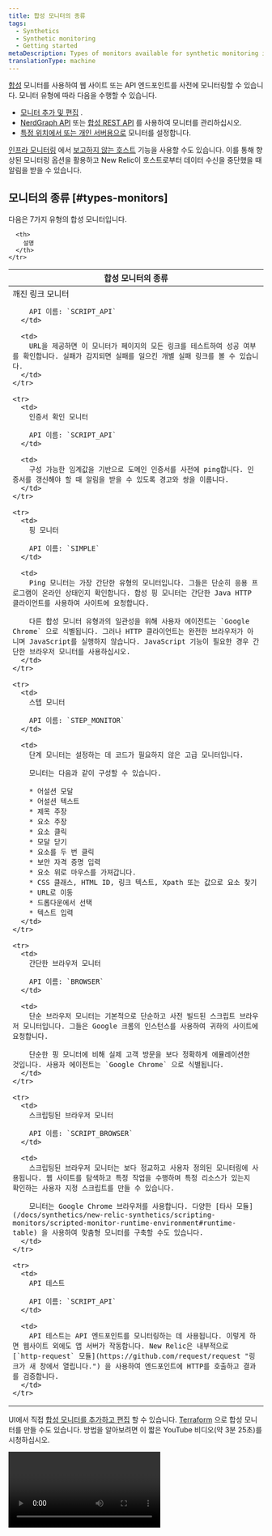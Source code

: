 ```yaml
---
title: 합성 모니터의 종류
tags:
  - Synthetics
  - Synthetic monitoring
  - Getting started
metaDescription: Types of monitors available for synthetic monitoring in New Relic.
translationType: machine
---
```


[합성](/docs/synthetics/new-relic-synthetics/getting-started/introduction-new-relic-synthetics) 모니터를 사용하여 웹 사이트 또는 API 엔드포인트를 사전에 모니터링할 수 있습니다. 모니터 유형에 따라 다음을 수행할 수 있습니다.

* [모니터 추가 및 편집](/docs/synthetics/new-relic-synthetics/using-monitors/add-edit-monitors) .
* [NerdGraph API](/docs/apis/nerdgraph/examples/nerdgraph-synthetics-tutorial) 또는 [합성 REST API](/docs/apis/synthetics-rest-api/monitor-examples/manage-synthetics-monitors-rest-api) 를 사용하여 모니터를 관리하십시오.
* [특정 위치에서 또는 개인 서버용으로](/docs/synthetics/new-relic-synthetics/private-locations/private-locations-overview-monitor-internal-sites-add-new-locations) 모니터를 설정합니다.

[인프라 모니터링](/docs/infrastructure/new-relic-infrastructure/getting-started/introduction-new-relic-infrastructure) 에서 [보고하지 않는 호스트](/docs/infrastructure/new-relic-infrastructure/configuration/create-infrastructure-host-not-reporting-condition) 기능을 사용할 수도 있습니다. 이를 통해 향상된 모니터링 옵션을 활용하고 New Relic이 호스트로부터 데이터 수신을 중단했을 때 알림을 받을 수 있습니다.

## 모니터의 종류 [#types-monitors]

다음은 7가지 유형의 합성 모니터입니다.

<table>
  <thead>
    <tr>
      <th style={{ width: "250px" }}>
        합성 모니터의 종류
      </th>

      <th>
        설명
      </th>
    </tr>
  </thead>

  <tbody>
    <tr>
      <td>
        깨진 링크 모니터

        API 이름: `SCRIPT_API`
      </td>

      <td>
        URL을 제공하면 이 모니터가 페이지의 모든 링크를 테스트하여 성공 여부를 확인합니다. 실패가 감지되면 실패를 일으킨 개별 실패 링크를 볼 수 있습니다.
      </td>
    </tr>

    <tr>
      <td>
        인증서 확인 모니터

        API 이름: `SCRIPT_API`
      </td>

      <td>
        구성 가능한 임계값을 기반으로 도메인 인증서를 사전에 ping합니다. 인증서를 갱신해야 할 때 알림을 받을 수 있도록 경고와 쌍을 이룹니다.
      </td>
    </tr>

    <tr>
      <td>
        핑 모니터

        API 이름: `SIMPLE`
      </td>

      <td>
        Ping 모니터는 가장 간단한 유형의 모니터입니다. 그들은 단순히 응용 프로그램이 온라인 상태인지 확인합니다. 합성 핑 모니터는 간단한 Java HTTP 클라이언트를 사용하여 사이트에 요청합니다.

        다른 합성 모니터 유형과의 일관성을 위해 사용자 에이전트는 `Google Chrome` 으로 식별됩니다. 그러나 HTTP 클라이언트는 완전한 브라우저가 아니며 JavaScript를 실행하지 않습니다. JavaScript 기능이 필요한 경우 간단한 브라우저 모니터를 사용하십시오.
      </td>
    </tr>

    <tr>
      <td>
        스텝 모니터

        API 이름: `STEP_MONITOR`
      </td>

      <td>
        단계 모니터는 설정하는 데 코드가 필요하지 않은 고급 모니터입니다.

        모니터는 다음과 같이 구성할 수 있습니다.

        * 어설션 모달
        * 어설션 텍스트
        * 제목 주장
        * 요소 주장
        * 요소 클릭
        * 모달 닫기
        * 요소를 두 번 클릭
        * 보안 자격 증명 입력
        * 요소 위로 마우스를 가져갑니다.
        * CSS 클래스, HTML ID, 링크 텍스트, Xpath 또는 값으로 요소 찾기
        * URL로 이동
        * 드롭다운에서 선택
        * 텍스트 입력
      </td>
    </tr>

    <tr>
      <td>
        간단한 브라우저 모니터

        API 이름: `BROWSER`
      </td>

      <td>
        단순 브라우저 모니터는 기본적으로 단순하고 사전 빌드된 스크립트 브라우저 모니터입니다. 그들은 Google 크롬의 인스턴스를 사용하여 귀하의 사이트에 요청합니다.

        단순한 핑 모니터에 비해 실제 고객 방문을 보다 정확하게 에뮬레이션한 것입니다. 사용자 에이전트는 `Google Chrome` 으로 식별됩니다.
      </td>
    </tr>

    <tr>
      <td>
        스크립팅된 브라우저 모니터

        API 이름: `SCRIPT_BROWSER`
      </td>

      <td>
        스크립팅된 브라우저 모니터는 보다 정교하고 사용자 정의된 모니터링에 사용됩니다. 웹 사이트를 탐색하고 특정 작업을 수행하며 특정 리소스가 있는지 확인하는 사용자 지정 스크립트를 만들 수 있습니다.

        모니터는 Google Chrome 브라우저를 사용합니다. 다양한 [타사 모듈](/docs/synthetics/new-relic-synthetics/scripting-monitors/scripted-monitor-runtime-environment#runtime-table) 을 사용하여 맞춤형 모니터를 구축할 수도 있습니다.
      </td>
    </tr>

    <tr>
      <td>
        API 테스트

        API 이름: `SCRIPT_API`
      </td>

      <td>
        API 테스트는 API 엔드포인트를 모니터링하는 데 사용됩니다. 이렇게 하면 웹사이트 외에도 앱 서버가 작동합니다. New Relic은 내부적으로 [`http-request` 모듈](https://github.com/request/request "링크가 새 창에서 열립니다.") 을 사용하여 엔드포인트에 HTTP를 호출하고 결과를 검증합니다.
      </td>
    </tr>
  </tbody>
</table>

UI에서 직접 [합성 모니터를 추가하고 편집](/docs/synthetics/synthetic-monitoring/using-monitors/add-edit-monitors) 할 수 있습니다. [Terraform](https://developer.newrelic.com/automate-workflows/get-started-terraform/) 으로 합성 모니터를 만들 수도 있습니다. 방법을 알아보려면 이 짧은 YouTube 비디오(약 3분 25초)를 시청하십시오.

<Video
  id="WIVOgYlID-E"
  type="youtube"
/>